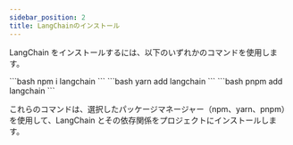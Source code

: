 ```yaml
---
sidebar_position: 2
title: LangChainのインストール
---
```



LangChain をインストールするには、以下のいずれかのコマンドを使用します。

<Tabs>
  <TabItem value="npm" label="npm" default>
    ```bash
    npm i langchain
    ```
  </TabItem>
  <TabItem value="yarn" label="yarn">
    ```bash
    yarn add langchain
    ```
  </TabItem>
  <TabItem value="pnpm" label="pnpm">
    ```bash
    pnpm add langchain
    ```
  </TabItem>
</Tabs>

これらのコマンドは、選択したパッケージマネージャー（npm、yarn、pnpm）を使用して、LangChain とその依存関係をプロジェクトにインストールします。
